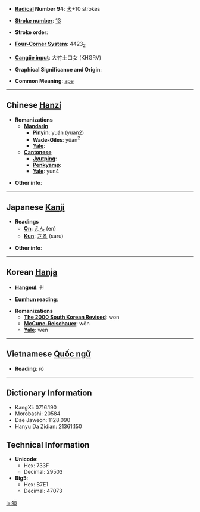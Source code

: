 * '''[[Wiktionary:Chinese radical index| Radical]] Number 94''': [[Wiktionary:Chinese radical index 犬|犬]]+10 strokes

* '''[[Wiktionary:Chinese total strokes index|Stroke number]]''': [[Wiktionary:Chinese total strokes index 13|13]]

* '''Stroke order''': 

* '''[[Wiktionary:Chinese four corner index|Four-Corner System]]''': 4423<sub>2</sub>

* '''[[Wiktionary:Chinese Cangjie index|Cangjie input]]''': 大竹土口女 (KHGRV)

* '''Graphical Significance and Origin''': 

* '''Common Meaning''': [[ape]]

----

== Chinese [[Hanzi]] ==

* '''Romanizations'''
** '''[[Mandarin]]'''
*** '''[[Pinyin]]''': yuán (yuan2)
*** '''[[Wade-Giles]]''': yüan<sup>2</sup>
*** '''[[Yale]]''': 
** '''[[Cantonese]]'''
*** '''[[Jyutping]]''':
*** '''[[Penkyamp]]''': 
*** '''[[Yale]]''': yun4

* '''Other info''': 

----

== Japanese [[Kanji]] ==

* '''Readings'''
** '''[[On]]''': [[えん]] (en)
** '''[[Kun]]''': [[さる]] (saru)

* '''Other info''':  

----

== Korean [[Hanja]] ==

* '''[[Hangeul]]''': 원

* '''[[Eumhun]] reading''': 

* '''Romanizations'''
** '''[[The 2000 South Korean Revised Romanization|The 2000 South Korean Revised]]''': won
** '''[[McCune-Reischauer]]''': wŏn
** '''[[Yale]]''': wen


----

== Vietnamese [[Quốc ngữ]] ==

* '''Reading''': rô

----

== Dictionary Information ==

* KangXi: 0716.190
* Morobashi: 20584
* Dae Jaweon: 1128.090
* Hanyu Da Zidian: 21361.150

== Technical Information ==

* '''Unicode''':
** Hex: 733F
** Decimal: 29503
* '''Big5''':
** Hex: B7E1
** Decimal: 47073

[[la:猿]]